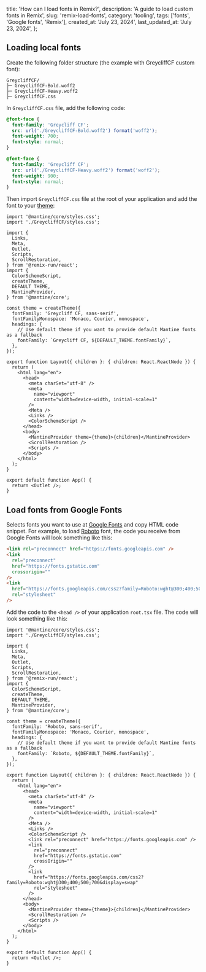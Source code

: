 
  title: 'How can I load fonts in Remix?',
  description: 'A guide to load custom fonts in Remix',
  slug: 'remix-load-fonts',
  category: 'tooling',
  tags: ['fonts', 'Google fonts', 'Remix'],
  created_at: 'July 23, 2024',
  last_updated_at: 'July 23, 2024',
};


## Loading local fonts

Create the following folder structure (the example with GreycliffCF custom font):

```plaintext
GreycliffCF/
├─ GreycliffCF-Bold.woff2
├─ GreycliffCF-Heavy.woff2
├─ GreycliffCF.css
```

In `GreycliffCF.css` file, add the following code:

```css
@font-face {
  font-family: 'Greycliff CF';
  src: url('./GreycliffCF-Bold.woff2') format('woff2');
  font-weight: 700;
  font-style: normal;
}

@font-face {
  font-family: 'Greycliff CF';
  src: url('./GreycliffCF-Heavy.woff2') format('woff2');
  font-weight: 900;
  font-style: normal;
}
```

Then import `GreycliffCF.css` file at the root of your application and
add the font to your [theme](https://mantine.dev/theming/theme-object/):

```tsx
import '@mantine/core/styles.css';
import './GreycliffCF/styles.css';

import {
  Links,
  Meta,
  Outlet,
  Scripts,
  ScrollRestoration,
} from '@remix-run/react';
import {
  ColorSchemeScript,
  createTheme,
  DEFAULT_THEME,
  MantineProvider,
} from '@mantine/core';

const theme = createTheme({
  fontFamily: 'Greycliff CF, sans-serif',
  fontFamilyMonospace: 'Monaco, Courier, monospace',
  headings: {
    // Use default theme if you want to provide default Mantine fonts as a fallback
    fontFamily: `Greycliff CF, ${DEFAULT_THEME.fontFamily}`,
  },
});

export function Layout({ children }: { children: React.ReactNode }) {
  return (
    <html lang="en">
      <head>
        <meta charSet="utf-8" />
        <meta
          name="viewport"
          content="width=device-width, initial-scale=1"
        />
        <Meta />
        <Links />
        <ColorSchemeScript />
      </head>
      <body>
        <MantineProvider theme={theme}>{children}</MantineProvider>
        <ScrollRestoration />
        <Scripts />
      </body>
    </html>
  );
}

export default function App() {
  return <Outlet />;
}
```

## Load fonts from Google Fonts

Selects fonts you want to use at [Google Fonts](https://fonts.google.com/) and copy
HTML code snippet. For example, to load [Roboto](https://fonts.google.com/specimen/Roboto)
font, the code you receive from Google Fonts will look something like this:

```html
<link rel="preconnect" href="https://fonts.googleapis.com" />
<link
  rel="preconnect"
  href="https://fonts.gstatic.com"
  crossorigin=""
/>
<link
  href="https://fonts.googleapis.com/css2?family=Roboto:wght@300;400;500;700&display=swap"
  rel="stylesheet"
/>
```

Add the code to the `<head />` of your application `root.tsx` file.
The code will look something like this:

```tsx
import '@mantine/core/styles.css';
import './GreycliffCF/styles.css';

import {
  Links,
  Meta,
  Outlet,
  Scripts,
  ScrollRestoration,
} from '@remix-run/react';
import {
  ColorSchemeScript,
  createTheme,
  DEFAULT_THEME,
  MantineProvider,
} from '@mantine/core';

const theme = createTheme({
  fontFamily: 'Roboto, sans-serif',
  fontFamilyMonospace: 'Monaco, Courier, monospace',
  headings: {
    // Use default theme if you want to provide default Mantine fonts as a fallback
    fontFamily: `Roboto, ${DEFAULT_THEME.fontFamily}`,
  },
});

export function Layout({ children }: { children: React.ReactNode }) {
  return (
    <html lang="en">
      <head>
        <meta charSet="utf-8" />
        <meta
          name="viewport"
          content="width=device-width, initial-scale=1"
        />
        <Meta />
        <Links />
        <ColorSchemeScript />
        <link rel="preconnect" href="https://fonts.googleapis.com" />
        <link
          rel="preconnect"
          href="https://fonts.gstatic.com"
          crossOrigin=""
        />
        <link
          href="https://fonts.googleapis.com/css2?family=Roboto:wght@300;400;500;700&display=swap"
          rel="stylesheet"
        />
      </head>
      <body>
        <MantineProvider theme={theme}>{children}</MantineProvider>
        <ScrollRestoration />
        <Scripts />
      </body>
    </html>
  );
}

export default function App() {
  return <Outlet />;
}
```
